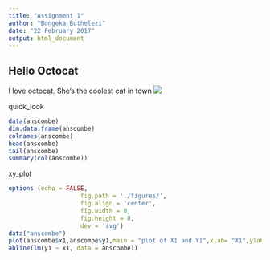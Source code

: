 ```yaml
---
title: "Assignment 1"
author: "Bongeka Buthelezi"
date: "22 February 2017"
output: html_document
---
```


## Hello Octocat
I love octocat. She's the coolest cat in town
![](https://dl.dropboxusercontent.com/u/11805474/painblogr/biostats/assignments/octocat.png)

quick_look
```r
data(anscombe)
dim.data.frame(anscombe)
colnames(anscombe)
head(anscombe)
tail(anscombe)
summary(col(anscombe))
```


xy_plot
```r
options (echo = FALSE,
                    fig.path = './figures/',
                    fig.align = 'center',
                    fig.width = 8,
                    fig.height = 8,
                    dev = 'svg')
data("anscombe")
plot(anscombe$x1,anscombe$y1,main = "plot of X1 and Y1",xlab= "X1",ylab = "Y1")
abline(lm(y1 ~ x1, data = anscombe))
                    
```
